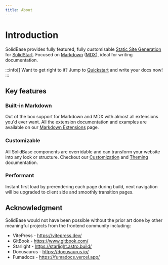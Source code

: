 ```yaml
---
title: About
---
```


# Introduction

SolidBase provides fully featured, fully customisable [Static Site Generation](https://www.wikiwand.com/en/articles/Static_site_generator) for [SolidStart](https://start.solidjs.com/).
Focused on [Markdown](https://www.wikiwand.com/en/articles/Markdown) ([MDX](https://mdxjs.com/)), ideal for writing documentation.

:::info[]
Want to get right to it? Jump to [Quickstart](./quickstart) and write your docs now!
:::

## Key features

### Built-in Markdown

Out of the box support for Markdown and MDX with almost all extensions you'd ever want. All the extension documentation and examples are available on our [Markdown Extensions](./md-extensions) page.

### Customizable

All SolidBase components are overridable and can transform your website into any look or structure.
Checkout our [Customization](./extending-themes#extending-the-default-theme) and [Theming](./custom-themes) documentation.

### Performant

Instant first load by prerendering each page during build, next navigation will be upgraded to client side and smoothly transition pages.

## Acknowledgment

SolidBase would not have been possible without the prior art done by other meaningful projects from the frontend community including:

- VitePress - https://vitepress.dev/
- GitBook - https://www.gitbook.com/
- Starlight - https://starlight.astro.build/
- Docusaurus - https://docusaurus.io/
- Fumadocs - https://fumadocs.vercel.app/
